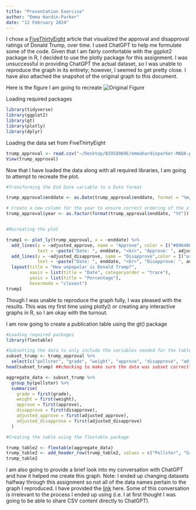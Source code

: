 ```yaml
---
title: "Presentation Exercise"
author: "Emma Hardin-Parker" 
date: "12 February 2024" 
---
```


I chose a [FiveThirtyEight](https://projects.fivethirtyeight.com/trump-approval-ratings/) article that visualized the approval and disapproval ratings of Donald Trump, over time. I used ChatGPT to help me formulate some of the code. Given that I am fairly comfortable with the ggplot2 package in R, I decided to use the plotly package for this assignment. I was unsuccessful in providing ChatGPT the actual dataset, so I was unable to reproduce the graph in its entirety; however, I seemed to get pretty close. I have also attached the snapshot of the original graph to this document. 

Here is the figure I am going to recreate 
![Original Figure](538-trump.png)

Loading required packages
```r
library(tidyverse)
library(ggplot2)
library(gt)
library(plotly)
library(dplyr)
```

Loading the data set from FiveThirtyEight 

```r
trump_approval <- read.csv("~/Desktop/BIOS8060E/emmahardinparker-MADA-portfolio/presentation-exercise/approval_polllist.csv")
View(trump_approval)
```

Now that I have loaded the data along with all required libraries, I am going to attempt to recreate the plot. 

```r
#Transforming the End Date variable to a Date format

trump_approval$enddate <- as.Date(trump_approval$enddate, format = "%m/%d/%Y")

# Create a new column for the year to ensure correct ordering of the x axis 
trump_approval$year <- as.factor(format(trump_approval$enddate, "%Y"))


#Recreating the plot

trump1 <- plot_ly(trump_approval, x = ~enddate) %>%
  add_lines(y = ~adjusted_approve, name = "Approve", color = I("#006400"), hoverinfo = "y+name+text",
            text = ~paste("Date: ", enddate, "<br>", "Approve: ", adjusted_approve, "%")) %>%
  add_lines(y = ~adjusted_disapprove, name = "Disapprove",color = I("orange"), hoverinfo = "y+name+text",
            text = ~paste("Date: ", enddate, "<br>", "Disapprove: ", adjusted_disapprove, "%")) %>%
  layout(title = "How unpopular is Donald Trump?",
         xaxis = list(title = "Date", categoryorder = "trace"),
         yaxis = list(title = "Percentage"),
         hovermode = "closest")
trump1
```


Though I was unable to reproduce the graph fully, I was pleased with the results. This was my first time using plotly() or creating any interactive graphs in R, so I am okay with the turnout. 


I am now going to create a publication table using the gt() package

```r
#Loading required packages
library(flextable)

#Subsetting the data to only include the variables needed for the table
subset_trump <- trump_approval %>%
  select(c("pollster", "grade", "weight", "approve", "disapprove", "adjusted_approve", "adjusted_disapprove")) 
head(subset_trump) ##checking to make sure the data was subset correctly 

aggregate_data <- subset_trump %>%
  group_by(pollster) %>%
  summarise(
    grade = first(grade),
    weight = first(weight),
    approve = first(approve),
    disapprove = first(disapprove),
    adjusted_approve = first(adjusted_approve),
    adjusted_disapprove = first(adjusted_disapprove)
  )

#Creating the table using the flextable package

trump_table2 <- flextable(aggregate_data)
trump_table2 <- add_header_row(trump_table2, values = c("Pollster", "Grade", "Weight", "Approval", "Disapprove", "Adjusted Approval", "Adjusted Disapprove"))
trump_table2
```

I am also going to provide a brief look into my conversation with ChatGPT and how it helped me create this graph. Note: I ended up changing datasets halfway through this assignment so not all of the data names pertain to the graph I reproduced. I have provided the [link](https://chat.openai.com/share/dc121221-7048-4c0d-890c-303ee3a5a324) here. Some of this conversation is irrelevant to the process I ended up using (i.e. I at first thought I was going to be able to share CSV content directly to ChatGPT). 



